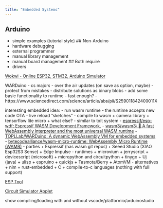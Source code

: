 ```yaml
---
title: "Embedded Systems"
---
```


## Arduino
- simple examples (tutorial style)
## Non-Arduino
- hardware debugging
- external programmer
- manual library management
- manual board management
## Both require
- drivers

[Wokwi - Online ESP32, STM32, Arduino Simulator](https://wokwi.com/)

WARDuino
- cs majors
- over the air updates (on save as option, maybe)
- protect from mistakes
- distribute solutions as binary blobs
- add some basic functionality to runtime
- fast enough?
- https://www.sciencedirect.com/science/article/abs/pii/S259011842400011X

interesting embedded idea:
- run wasm runtime
- the runtime accepts new code OTA
- live reload "sketches"
- compile to wasm
	+ camera library
	+ tensorflow lite micro
	+ what else?
- similar to toit system
- [espressif/esp-wdf: Espressif WASM Development Framework.](https://github.com/espressif/esp-wdf)
- [wasm3/wasm3: 🚀 A fast WebAssembly interpreter and the most universal WASM runtime](https://github.com/wasm3/wasm3)
- [TOPLLab/WARDuino: A dynamic WebAssembly VM for embedded systems](https://github.com/TOPLLab/WARDuino)
- [bytecodealliance/wasm-micro-runtime: WebAssembly Micro Runtime (WAMR)](https://github.com/bytecodealliance/wasm-micro-runtime)
- parties
	+ Espressif (has wasm git repos)
	+ Seeed Studio (XIAO Esp32S3 Sense)
	+ Edge Impulse
- runtimes
	+ microvium
	+ jerryscript
	+ devicescript (microsoft)
	+ micropython and circuitpython
	+ tinygo
	+ Uj (java)
	+ ulisp
	+ espruino
	+ quickjs
	+ Tasmota/Berry
	+ AtomVM
- alternatives
	+ nim
	+ rust-embedded
	+ C
	+ compile-to-c languages (nothing with full support)



[ESP Tool](https://espressif.github.io/esptool-js/)

[Circuit Simulator Applet](https://www.falstad.com/circuit/index.html)

show compiling/loading with and without vscode/platformio/arduinostudio
